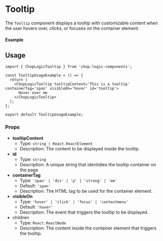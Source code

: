 
<Meta of={Tooltip} title='Tooltip' />

# Tooltip

The `Tooltip` component displays a tooltip with customizable content when the user hovers over, clicks, or focuses on the container element.

#### Example

<Canvas of={Tooltip.Default} />

## Usage

```tsx
import { ChopLogicTooltip } from 'chop-logic-components';

const TooltipUsageExample = () => {
  return (
    <ChopLogicTooltip tooltipContent='This is a tooltip' containerTag='span' visibleOn='hover' id='tooltip'>
      Hover over me
    </ChopLogicTooltip>
  );
};

export default TooltipUsageExample;
```

### Props

- **tooltipContent**
  - Type: `string | React.ReactElement`
  - Description: The content to be displayed inside the tooltip.
- **id**
  - Type: `string`
  - Description: A unique string that identidies the tooltip container on the page
- **containerTag**
  - Type: `'span' | 'div' | 'p' | 'strong' | 'em'`
  - Default: `'span'`
  - Description: The HTML tag to be used for the container element.
- **visibleOn**
  - Type: `'hover' | 'click' | 'focus' | 'contextmenu'`
  - Default: `'hover'`
  - Description: The event that triggers the tooltip to be displayed.
- children
  - Type: `React.ReactNode`
  - Description: The content inside the container element that triggers the tooltip.
